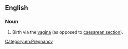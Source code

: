 {{rfd|en}}
==English==

===Noun===
{{en-noun|~}}

# Birth via the [[vagina]] (as opposed to [[caesarean section]]).

[[Category:en:Pregnancy]]